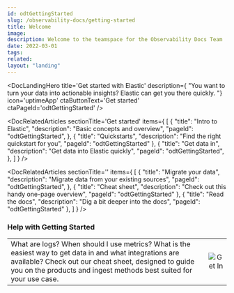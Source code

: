 ---
id: odtGettingStarted
slug: /observability-docs/getting-started
title: Welcome
image:
description: Welcome to the teamspace for the Observability Docs Team
date: 2022-03-01
tags:
related:
layout: "landing"
---

<DocLandingHero
  title='Get started with Elastic'
  description={
    "You want to turn your data into actionable insights? Elastic can get you there quickly. "}
  icon='uptimeApp'
  ctaButtonText='Get started'
  ctaPageId='odtGettingStarted'
/>

<DocRelatedArticles
  sectionTitle='Get started'
  items={
    [
      {
        "title": "Intro to Elastic",
        "description": "Basic concepts and overview",
        "pageId": "odtGettingStarted",
      },
      {
        "title": "Quickstarts",
        "description": "Find the right quickstart for you",
        "pageId": "odtGettingStarted"
      },
      {
        "title": "Get data in",
        "description": "Get data into Elastic quickly",
        "pageId": "odtGettingStarted",
      },
    ]
  }
/>

<DocRelatedArticles
  sectionTitle=''
  items={
    [
      {
        "title": "Migrate your data",
        "description": "Migrate data from your existing sources",
        "pageId": "odtGettingStarted",
      },
      {
        "title": "Cheat sheet",
        "description": "Check out this handy one-page overview",
        "pageId": "odtGettingStarted"
      },
      {
        "title": "Read the docs",
        "description": "Dig a bit deeper into the docs",
        "pageId": "odtGettingStarted"
      },
    ]
  }
/>

### Help with Getting Started
|       |              |
| :----- |:-------------:|
| What are logs? When should I use metrics? What is the easiest way to get data in and what integrations are available? Check out our cheat sheet, designed to guide you on the products and ingest methods best suited for your use case. | ![Get In](./images/rocket.png) |
